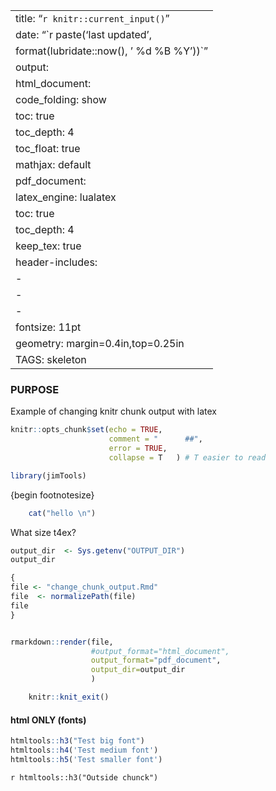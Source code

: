 
---
title: "`r knitr::current_input()`"
date: "`r paste('last updated', 
    format(lubridate::now(), ' %d %B %Y'))`"
output:   
  html_document:  
        code_folding: show
        toc: true 
        toc_depth: 4
        toc_float: true
        mathjax: default
  pdf_document:   
    latex_engine: lualatex  
    toc: true
    toc_depth:  4   
    keep_tex:  true
  header-includes:  
    -  \usepackage{helvet}  
    -  \renewcommand{\familydefault}{\sfdefault}  
    -  \usepackage{ulem}
fontsize: 11pt   
geometry: margin=0.4in,top=0.25in   
TAGS:  skeleton
---


### PURPOSE
Example of changing knitr chunk output with latex

```r
knitr::opts_chunk$set(echo = TRUE,
                      comment = "      ##",
                      error = TRUE,
                      collapse = T   ) # T easier to read
```

```r
library(jimTools)
``` 

\begingroup
\definecolor{shadecolor}{rgb}{1, 1, 0.867}
\footnotesize{begin footnotesize}
```r
    cat("hello \n")
```
\endgroup

What size t4ex?

```r
output_dir  <- Sys.getenv("OUTPUT_DIR")
output_dir

{
file <- "change_chunk_output.Rmd"
file  <- normalizePath(file)
file
}


rmarkdown::render(file,
                  #output_format="html_document",
                  output_format="pdf_document",
                  output_dir=output_dir
                  )
```

```r
    knitr::knit_exit()
```

#### html ONLY (fonts)
```r
htmltools::h3("Test big font")
htmltools::h4('Test medium font')
htmltools::h5('Test smaller font')
```
`r htmltools::h3("Outside chunck")`
